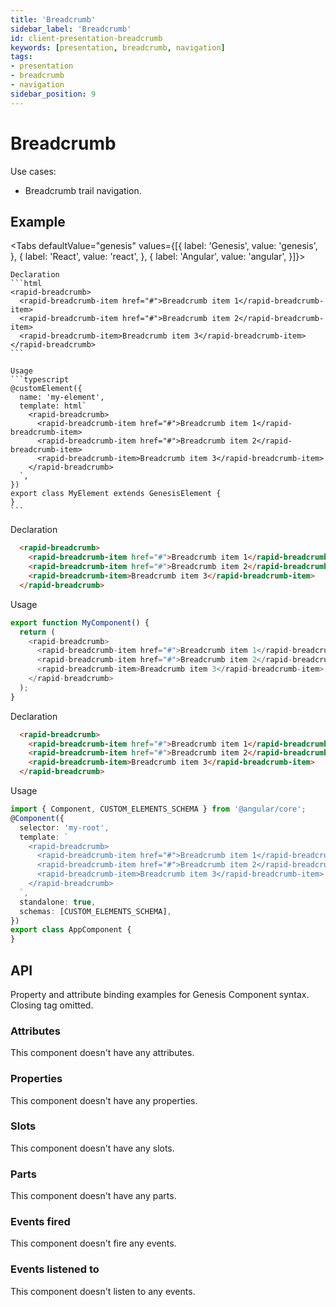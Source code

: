 ```yaml
---
title: 'Breadcrumb'
sidebar_label: 'Breadcrumb'
id: client-presentation-breadcrumb
keywords: [presentation, breadcrumb, navigation]
tags:
- presentation
- breadcrumb
- navigation
sidebar_position: 9
---
```



# Breadcrumb

Use cases:
* Breadcrumb trail navigation.

## Example

<BreadcrumbDemo />

<Tabs defaultValue="genesis" values={[{ label: 'Genesis', value: 'genesis', }, { label: 'React', value: 'react', }, { label: 'Angular', value: 'angular', }]}>

  <TabItem value="genesis">

    Declaration
    ```html
    <rapid-breadcrumb>
      <rapid-breadcrumb-item href="#">Breadcrumb item 1</rapid-breadcrumb-item>
      <rapid-breadcrumb-item href="#">Breadcrumb item 2</rapid-breadcrumb-item>
      <rapid-breadcrumb-item>Breadcrumb item 3</rapid-breadcrumb-item>
    </rapid-breadcrumb>
    ```

    Usage
    ```typescript
    @customElement({
      name: 'my-element',
      template: html`
        <rapid-breadcrumb>
          <rapid-breadcrumb-item href="#">Breadcrumb item 1</rapid-breadcrumb-item>
          <rapid-breadcrumb-item href="#">Breadcrumb item 2</rapid-breadcrumb-item>
          <rapid-breadcrumb-item>Breadcrumb item 3</rapid-breadcrumb-item>
        </rapid-breadcrumb>
      `,
    })
    export class MyElement extends GenesisElement {
    }
    ```

  </TabItem>
  <TabItem value="react">

  Declaration
  ```html
    <rapid-breadcrumb>
      <rapid-breadcrumb-item href="#">Breadcrumb item 1</rapid-breadcrumb-item>
      <rapid-breadcrumb-item href="#">Breadcrumb item 2</rapid-breadcrumb-item>
      <rapid-breadcrumb-item>Breadcrumb item 3</rapid-breadcrumb-item>
    </rapid-breadcrumb>
  ```
  Usage
  ```typescript
  export function MyComponent() {
    return (
      <rapid-breadcrumb>
        <rapid-breadcrumb-item href="#">Breadcrumb item 1</rapid-breadcrumb-item>
        <rapid-breadcrumb-item href="#">Breadcrumb item 2</rapid-breadcrumb-item>
        <rapid-breadcrumb-item>Breadcrumb item 3</rapid-breadcrumb-item>
      </rapid-breadcrumb>
    );
  }
  ```
</TabItem>
  <TabItem value="angular">

  Declaration
  ```html
    <rapid-breadcrumb>
      <rapid-breadcrumb-item href="#">Breadcrumb item 1</rapid-breadcrumb-item>
      <rapid-breadcrumb-item href="#">Breadcrumb item 2</rapid-breadcrumb-item>
      <rapid-breadcrumb-item>Breadcrumb item 3</rapid-breadcrumb-item>
    </rapid-breadcrumb>
  ```

  Usage
  ```typescript
  import { Component, CUSTOM_ELEMENTS_SCHEMA } from '@angular/core';
  @Component({
    selector: 'my-root',
    template: `
      <rapid-breadcrumb>
        <rapid-breadcrumb-item href="#">Breadcrumb item 1</rapid-breadcrumb-item>
        <rapid-breadcrumb-item href="#">Breadcrumb item 2</rapid-breadcrumb-item>
        <rapid-breadcrumb-item>Breadcrumb item 3</rapid-breadcrumb-item>
      </rapid-breadcrumb>
    `,
    standalone: true,
    schemas: [CUSTOM_ELEMENTS_SCHEMA],
  })
  export class AppComponent {
  }
  ```
</TabItem>
</Tabs>

## API

Property and attribute binding examples for Genesis Component syntax. Closing tag omitted.

### Attributes

This component doesn't have any attributes.

### Properties

This component doesn't have any properties.

### Slots

This component doesn't have any slots.

### Parts

This component doesn't have any parts.

### Events fired

This component doesn't fire any events.

### Events listened to

This component doesn't listen to any events.
